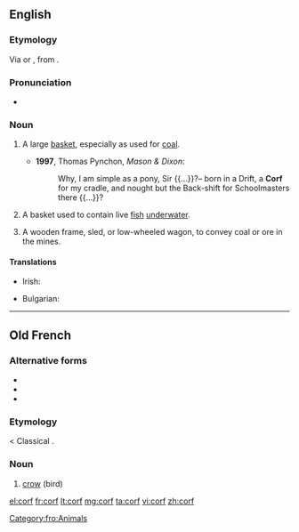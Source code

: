 ==English==

===Etymology===
Via {{etyl|gml}} {{term|korf|lang=gml}} or {{etyl|dum}} {{term|korf|lang=dum}}, from {{etyl|la}} {{term|corbis||basket|lang=la}}.

===Pronunciation===
* {{IPA|/kɔːf/}}

===Noun===
{{en-noun|corves|pl2={{qualifier|obsolete}} '''[[corfes]]'''}}

# {{context|mining|lang=en}} A large [[basket]], especially as used for [[coal]].
#* '''1997''', Thomas Pynchon, ''Mason & Dixon'':
#*: Why, I am simple as a pony, Sir {{...}}?– born in a Drift, a '''Corf''' for my cradle, and nought but the Back-shift for Schoolmasters there {{...}}?
# A basket used to contain live [[fish]] [[underwater]].
# {{context|mining|lang=en}} A wooden frame, sled, or low-wheeled wagon, to convey coal or ore in the mines.

====Translations====
{{trans-top|a large basket, especially as used for coal}}
* Irish: {{t-|ga|féan guail|m}}
{{trans-mid}}
{{trans-bottom}}

{{trans-top|a basket used to contain live fish underwater}}
* Bulgarian: {{t+|bg|кошница|f|tr=kóshnitsa|sc=Cyrl}}
{{trans-mid}}
{{trans-bottom}}

----

==Old French==

===Alternative forms===
* {{l|fro|corb}}
* {{l|fro|corp}}
* {{l|fro|crop}}

===Etymology===
{{etyl|VL.|fro}} {{recons|corbus|lang=la}} < Classical {{etyl|la|fro}} {{term|corvus|lang=la}}.

===Noun===
{{fro-noun|m|cors|cors}}

# [[crow]] (bird)

[[Category:fro:Animals]]
[[el:corf]]
[[fr:corf]]
[[lt:corf]]
[[mg:corf]]
[[ta:corf]]
[[vi:corf]]
[[zh:corf]]